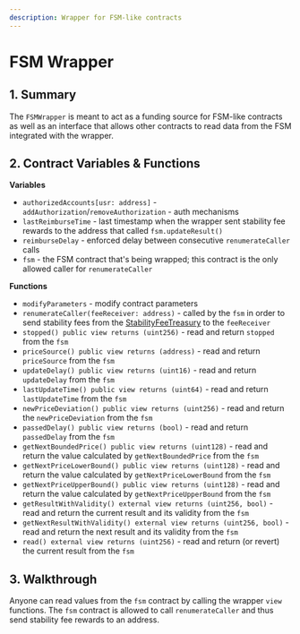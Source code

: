 ```yaml
---
description: Wrapper for FSM-like contracts
---
```


# FSM Wrapper

## 1. Summary <a id="1-introduction-summary"></a>

The `FSMWrapper` is meant to act as a funding source for FSM-like contracts as well as an interface that allows other contracts to read data from the FSM integrated with the wrapper.

## 2. Contract Variables & Functions <a id="2-contract-details"></a>

**Variables**

* `authorizedAccounts[usr: address]` - `addAuthorization`/`removeAuthorization` - auth mechanisms
* `lastReimburseTime` - last timestamp when the wrapper sent stability fee rewards to the address that called `fsm.updateResult()`
* `reimburseDelay` - enforced delay between consecutive `renumerateCaller` calls
* `fsm` - the FSM contract that's being wrapped; this contract is the only allowed caller for `renumerateCaller`

**Functions**

* `modifyParameters` - modify contract parameters
* `renumerateCaller(feeReceiver: address)` - called by the `fsm` in order to send stability fees from the [StabilityFeeTreasury](https://github.com/reflexer-labs/geb/blob/master/src/single/StabilityFeeTreasury.sol) to the `feeReceiver`
* `stopped() public view returns (uint256)` - read and return `stopped` from the `fsm`
* `priceSource() public view returns (address)` - read and return `priceSource` from the `fsm`
* `updateDelay() public view returns (uint16)` - read and return `updateDelay` from the `fsm`
* `lastUpdateTime() public view returns (uint64)` - read and return `lastUpdateTime` from the `fsm`
* `newPriceDeviation() public view returns (uint256)` - read and return the `newPriceDeviation` from the `fsm`
* `passedDelay() public view returns (bool)` - read and return `passedDelay` from the `fsm`
* `getNextBoundedPrice() public view returns (uint128)` - read and return the value calculated by `getNextBoundedPrice` from the `fsm`
* `getNextPriceLowerBound() public view returns (uint128)` - read and return the value calculated by `getNextPriceLowerBound` from the `fsm`
* `getNextPriceUpperBound() public view returns (uint128)` - read and return the value calculated by `getNextPriceUpperBound` from the `fsm`
* `getResultWithValidity() external view returns (uint256, bool)` - read and return the current result and its validity from the `fsm`
* `getNextResultWithValidity() external view returns (uint256, bool)` - read and return the next result and its validity from the `fsm`
* `read() external view returns (uint256)` - read and return \(or revert\) the current result from the `fsm` 

## 3. Walkthrough <a id="2-contract-details"></a>

Anyone can read values from the `fsm` contract by calling the wrapper `view` functions. The `fsm` contract is allowed to call `renumerateCaller` and thus send stability fee rewards to an address.

